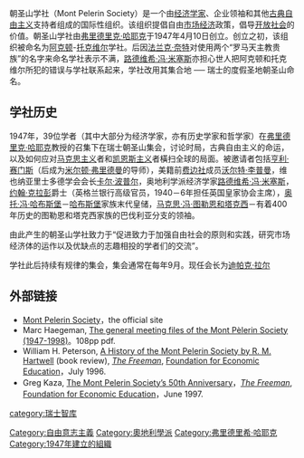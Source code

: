 朝圣山学社（Mont Pelerin Society）是一个由[[经济学家|经济学家]]、企业领袖和其他[[古典自由主义|古典自由主义]]支持者组成的国际性组织。该组织提倡自由[[市场经济|市场经济]]政策，倡导[[开放社会|开放社会]]的价值。朝圣山学社由[[弗里德里克·哈耶克|弗里德里克·哈耶克]]于1947年4月10日创立。创立之初，该组织被命名为[[阿克顿|阿克顿]]-[[托克维尔|托克维尔]]学社。后因[[法兰克·奈特|法兰克·奈特]]对使用两个“罗马天主教贵族”的名字来命名学社表示不满，[[路德维希·冯·米塞斯|路德维希·冯·米塞斯]]亦担心世人把阿克顿和托克维尔所犯的错误与学社联系起来，学社改用其集合地 ── 瑞士的度假圣地朝圣山命名。

== 学社历史 ==
1947年，39位学者（其中大部分为经济学家，亦有历史学家和哲学家）在[[弗里德里克·哈耶克|弗里德里克·哈耶克]]教授的召集下在瑞士朝圣山集会，讨论时局，古典自由主义的命运，以及如何应对[[马克思主义|马克思主义]]者和[[凯恩斯主义|凯恩斯主义]]者橫扫全球的局面。被邀请者包括[[亨利·赛门斯|亨利·赛门斯]]（后成为[[米尔顿·弗里德曼|米尔顿·弗里德曼]]的导师），美籍前[[费边社|费边社]]成员[[沃尔特·李普曼|沃尔特·李普曼]]，维也纳亚里士多德学会会长[[卡尔·波普尔|卡尔·波普尔]]，奥地利学派经济学家[[路德维希·冯·米塞斯|路德维希·冯·米塞斯]]，[[约翰·克拉彭|约翰·克拉彭]]爵士（英格兰银行高级官员，1940－6年担任英国皇家协会主席），[[奥托·冯·哈布斯堡|奥托·冯·哈布斯堡]]－[[哈布斯堡|哈布斯堡]]家族末代皇储，[[马克思·冯·图勒恩和塔克西|马克思·冯·图勒恩和塔克西]]－有着400年历史的图勒恩和塔克西家族的巴伐利亚分支的领袖。

由此产生的朝圣山学社致力于“促进致力于加强自由社会的原则和实践，研究市场经济体的运作以及优缺点的志趣相投的学者们的交流”。

学社此后持续有规律的集会，集会通常在每年9月。现任会长为[[迪帕克·拉尔|迪帕克·拉尔]]

==外部链接==

*[https://web.archive.org/web/20120717013932/https://www.montpelerin.org/ Mont Pelerin Society]，the official site
*Marc Haegeman, [https://web.archive.org/web/20060627004114/http://www.liberaalarchief.be/MPS2005.pdf The general meeting files of the Mont Pèlerin Society (1947-1998)]。108pp pdf.
*William H. Peterson, [https://web.archive.org/web/20070306125314/http://www.fee.org/publications/the-freeman/article.asp?aid=4030 A History of the Mont Pelerin Society by R. M. Hartwell] (book review), ''[[The_Freeman|The Freeman]]'', [[Foundation_for_Economic_Education|Foundation for Economic Education]]，July 1996.
*Greg Kaza, [https://web.archive.org/web/20081201110636/http://www.fee.org/publications/the-freeman/article.asp?aid=4877 The Mont Pelerin Society’s 50th Anniversary]，''[[The_Freeman|The Freeman]]'', [[Foundation_for_Economic_Education|Foundation for Economic Education]]，June 1997.

{{Authority control}}
[[Category:自由意志主義|Category:自由意志主義]]
[[Category:奧地利學派|Category:奧地利學派]]
[[category:瑞士智库|category:瑞士智库]]
[[Category:弗里德里希·哈耶克|Category:弗里德里希·哈耶克]]
[[Category:1947年建立的組織|Category:1947年建立的組織]]
